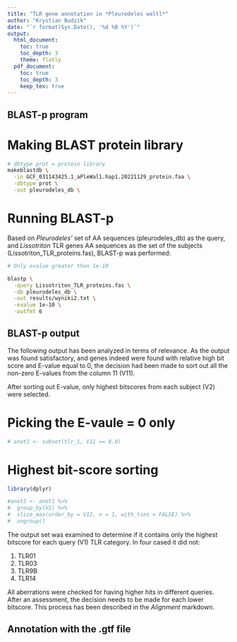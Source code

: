 ```yaml
---
title: "TLR gene annotation in *Pleurodeles waltl*"
author: "Krystian Budzik"
date: "`r format(Sys.Date(), '%d %B %Y')`"
output:
  html_document:
    toc: true
    toc_depth: 3
    theme: flatly
  pdf_document:
    toc: true
    toc_depth: 3
    keep_tex: true
---
```


## BLAST-p program

# Making BLAST protein library

```bash
# dbtype prot = protein library 
makeblastdb \
  -in GCF_031143425.1_aPleWal1.hap1.20221129_protein.faa \
  -dbtype prot \
  -out pleurodeles_db \

```


# Running BLAST-p

Based on *Pleurodeles'* set of AA sequences (pleurodeles_db) as the query, and *Lissotriton* TLR genes AA sequences as the set of the subjects (Lissotriton_TLR_proteins.fas), BLAST-p was performed:

```bash

# Only evalue greater than 1e-10

blastp \
  -query Lissotriton_TLR_proteins.fas \
  -db pleurodeles_db \
  -out results/wyniki2.txt \
  -evalue 1e-10 \
  -outfmt 6
```


## BLAST-p output

The following output has been analyzed in terms of relevance. As the output was found satisfactory, and genes indeed were found with relative high bit score and E-value equal to 0, the decision had been made to sort out all the non-zero E-values from the column 11 (V11).

After sorting out E-value, only highest bitscores from each subject (V2) were selected. 

# Picking the E-vaule = 0 only

```r
# anot1 <- subset(tlr_1, V11 == 0.0)
```

# Highest bit-score sorting

```r
library(dplyr)

#anot2 <- anot1 %>%
#  group_by(V2) %>%
#  slice_max(order_by = V12, n = 1, with_ties = FALSE) %>%
#  ungroup()
```

The output set was examined to determine if it contains only the highest bitscore for each query (V1) TLR category. In four cased it did not:

1. TLR01
2. TLR03
3. TLR9B
4. TLR14

All aberrations were checked for having higher hits in different queries. After an assessment, the decision needs to be made for each lower bitscore. This process has been described in the *Alignment* markdown.

## Annotation with the .gtf file

